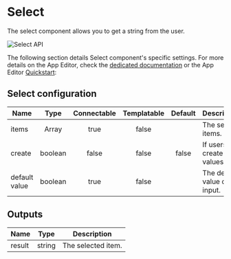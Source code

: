 
# Select

The select component allows you to get a string from the user.

![Select API](../../assets/apps/4_app_component_library/select.png.webp)

The following section details Select component's specific settings. For more details on the App Editor, check the [dedicated documentation](../0_app_editor/index.mdx) or the App Editor [Quickstart](../../getting_started/7_apps_quickstart/index.mdx):

<div className="grid grid-cols-2 gap-6 mb-4">
	<DocCard
		color="orange"
		title="App Editor Documentation"
		description="The app editor is a low-code builder to create custom User Interfaces with a mix of drag-and-drop and code."
		href="/docs/apps/app_editor"
	/>
	<DocCard
		color="orange"
		title="Apps Quickstart"
		description="Learn how to build your first app in a matter of minutes."
		href="/docs/getting_started/apps_quickstart"
	/>
</div>

## Select configuration

| Name          |  Type   | Connectable | Templatable | Default | Description                     |
| ------------- | :-----: | :---------: | :---------: | :-----: | ------------------------------- |
| items         |  Array  |    true     |    false    |         | The select items.               |
| create        | boolean |    false    |    false    |  false  | If users can create values.     |
| default value | boolean |    true     |    false    |         | The default value of the input. |

## Outputs

| Name   |  Type  | Description        |
| ------ | :----: | ------------------ |
| result | string | The selected item. |
